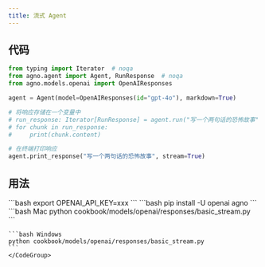 ```yaml
---
title: 流式 Agent
---
```


## 代码

```python cookbook/models/openai/responses/basic_stream.py
from typing import Iterator  # noqa
from agno.agent import Agent, RunResponse  # noqa
from agno.models.openai import OpenAIResponses

agent = Agent(model=OpenAIResponses(id="gpt-4o"), markdown=True)

# 将响应存储在一个变量中
# run_response: Iterator[RunResponse] = agent.run("写一个两句话的恐怖故事", stream=True)
# for chunk in run_response:
#     print(chunk.content)

# 在终端打印响应
agent.print_response("写一个两句话的恐怖故事", stream=True)
```

## 用法

<Steps>
  <Snippet file="create-venv-step.mdx" />

  <Step title="设置您的 API 密钥">
    ```bash
    export OPENAI_API_KEY=xxx
    ```
  </Step>

  <Step title="安装库">
    ```bash
    pip install -U openai agno
    ```
  </Step>

  <Step title="运行 Agent">
    <CodeGroup>
    ```bash Mac
    python cookbook/models/openai/responses/basic_stream.py
    ```

    ```bash Windows
    python cookbook/models/openai/responses/basic_stream.py
    ```
    </CodeGroup>
  </Step>
</Steps>